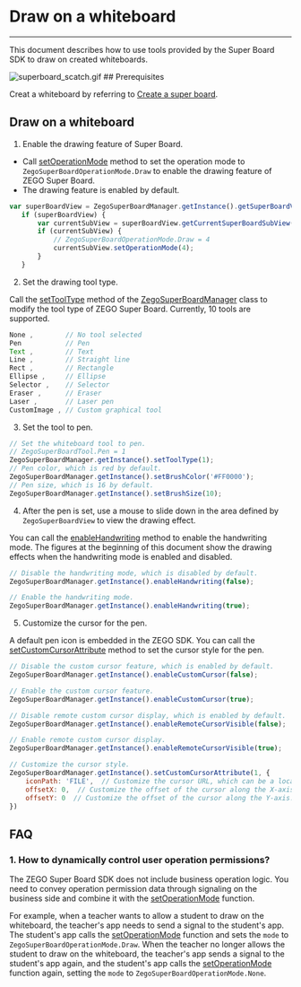 # Draw on a whiteboard

- - -

 This document describes how to use tools provided by the Super Board SDK to draw on created whiteboards.

<Frame width="auto" height="auto" >
  <img src="https://media-resource.spreading.io/docuo/workspace741/896bc39e2e65b82d5670b01b7c131c30/1ced8ebc21.gif" alt="superboard_scatch.gif"/>
</Frame>
## Prerequisites

 Creat a whiteboard by referring to [Create a super board](../Quick%20start/Create%20white%20board.mdx).



## Draw on a whiteboard

1. Enable the drawing feature of Super Board.

 - Call [setOperationMode](@setOperationMode) method to set the operation mode to `ZegoSuperBoardOperationMode.Draw` to enable the drawing feature of ZEGO Super Board.
 - The drawing feature is enabled by default.

 ```javascript
 var superBoardView = ZegoSuperBoardManager.getInstance().getSuperBoardView();
    if (superBoardView) {
        var currentSubView = superBoardView.getCurrentSuperBoardSubView();
        if (currentSubView) {
            // ZegoSuperBoardOperationMode.Draw = 4
            currentSubView.setOperationMode(4);
        }
    }
 ```
2. Set the drawing tool type.   

Call the [setToolType](@setToolType) method of the [ZegoSuperBoardManager](@-ZegoSuperBoardManager) class to modify the tool type of ZEGO Super Board. Currently, 10 tools are supported.

```javascript
None ,        // No tool selected
Pen           // Pen
Text ,        // Text
Line ,        // Straight line
Rect ,        // Rectangle
Ellipse ,     // Ellipse
Selector ,    // Selector
Eraser ,      // Eraser
Laser ,       // Laser pen
CustomImage , // Custom graphical tool
```

3. Set the tool to pen.

```javascript
// Set the whiteboard tool to pen.
// ZegoSuperBoardTool.Pen = 1
ZegoSuperBoardManager.getInstance().setToolType(1);
// Pen color, which is red by default.
ZegoSuperBoardManager.getInstance().setBrushColor('#FF0000');
// Pen size, which is 16 by default.
ZegoSuperBoardManager.getInstance().setBrushSize(10);
```

4. After the pen is set, use a mouse to slide down in the area defined by `ZegoSuperBoardView` to view the drawing effect.

<Note title="Note">

You can call the [enableHandwriting](@enableHandwriting) method to enable the handwriting mode. The figures at the beginning of this document show the drawing effects when the handwriting mode is enabled and disabled.

</Note>

```javascript
// Disable the handwriting mode, which is disabled by default.
ZegoSuperBoardManager.getInstance().enableHandwriting(false);

// Enable the handwriting mode.
ZegoSuperBoardManager.getInstance().enableHandwriting(true);
```

5. Customize the cursor for the pen.

A default pen icon is embedded in the ZEGO SDK. You can call the [setCustomCursorAttribute](@setCustomCursorAttribute) method to set the cursor style for the pen.


```javascript
// Disable the custom cursor feature, which is enabled by default. 
ZegoSuperBoardManager.getInstance().enableCustomCursor(false);

// Enable the custom cursor feature. 
ZegoSuperBoardManager.getInstance().enableCustomCursor(true);

// Disable remote custom cursor display, which is enabled by default. 
ZegoSuperBoardManager.getInstance().enableRemoteCursorVisible(false);

// Enable remote custom cursor display. 
ZegoSuperBoardManager.getInstance().enableRemoteCursorVisible(true);

// Customize the cursor style.
ZegoSuperBoardManager.getInstance().setCustomCursorAttribute(1, {
    iconPath: 'FILE',  // Customize the cursor URL, which can be a local or remote URL.
    offsetX: 0,  // Customize the offset of the cursor along the X-axis.
    offsetY: 0  // Customize the offset of the cursor along the Y-axis.
})
```

## FAQ

### 1. How to dynamically control user operation permissions?

The ZEGO Super Board SDK does not include business operation logic. You need to convey operation permission data through signaling on the business side and combine it with the [setOperationMode](@setOperationMode) function.

For example, when a teacher wants to allow a student to draw on the whiteboard, the teacher's app needs to send a signal to the student's app. The student's app calls the [setOperationMode](@setOperationMode) function and sets the `mode` to `ZegoSuperBoardOperationMode.Draw`. When the teacher no longer allows the student to draw on the whiteboard, the teacher's app sends a signal to the student's app again, and the student's app calls the [setOperationMode](@setOperationMode) function again, setting the `mode` to `ZegoSuperBoardOperationMode.None`.

